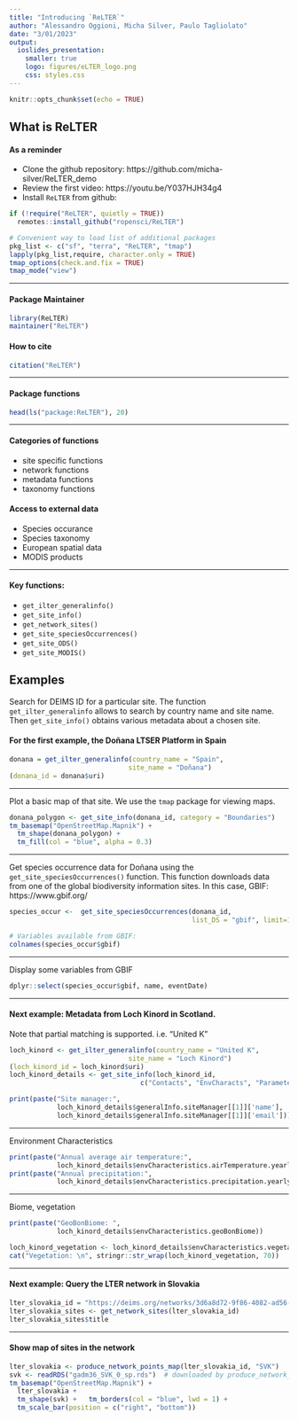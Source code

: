 ```yaml
---
title: "Introducing `ReLTER`"
author: "Alessandro Oggioni, Micha Silver, Paulo Tagliolato"
date: "3/01/2023"
output:
  ioslides_presentation:
    smaller: true
    logo: figures/eLTER_logo.png
    css: styles.css
---
```


```r
knitr::opts_chunk$set(echo = TRUE)
```

## What is ReLTER

#### As a reminder
  
  - Clone the github repository: https://github.com/micha-silver/ReLTER_demo
  - Review the first video: https://youtu.be/Y037HJH34g4
  - Install `ReLTER` from github:
    
```r
if (!require("ReLTER", quietly = TRUE))
  remotes::install_github("ropensci/ReLTER")

# Convenient way to load list of additional packages
pkg_list <- c("sf", "terra", "ReLTER", "tmap")
lapply(pkg_list,require, character.only = TRUE)
tmap_options(check.and.fix = TRUE)
tmap_mode("view")
```

----

#### Package Maintainer

```r
library(ReLTER)
maintainer("ReLTER")
```

#### How to cite

```r
citation("ReLTER")
```

----

#### Package functions

```r
head(ls("package:ReLTER"), 20)
```

----

#### Categories of functions

  - site specific functions
  - network functions
  - metadata functions
  - taxonomy functions

#### Access to external data

  - Species occurance
  - Species taxonomy
  - European spatial data
  - MODIS products

----

#### Key functions:
  - `get_ilter_generalinfo()`
  - `get_site_info()`
  - `get_network_sites()`
  - `get_site_speciesOccurrences()`
  - `get_site_ODS()`
  - `get_site_MODIS()`
  

## Examples

Search for DEIMS ID for a particular site. The function `get_ilter_generalinfo` allows to search by country name and site name. Then `get_site_info()` obtains various metadata about a chosen site.

#### For the first example, the **Doñana LTSER Platform** in Spain

```r
donana = get_ilter_generalinfo(country_name = "Spain",
                              site_name = "Doñana")
(donana_id = donana$uri)
```

----

Plot a basic map of that site. We use the `tmap` package for viewing maps.

```r
donana_polygon <- get_site_info(donana_id, category = "Boundaries")
tm_basemap("OpenStreetMap.Mapnik") + 
  tm_shape(donana_polygon) +
  tm_fill(col = "blue", alpha = 0.3)
```

---- 

Get species occurrence data for Doñana using the `get_site_speciesOccurrences()` function. This function downloads data from one of the global biodiversity information sites.
In this case, GBIF: https://www.gbif.org/

```r
species_occur <-  get_site_speciesOccurrences(donana_id,
                                              list_DS = "gbif", limit=10)

# Variables available from GBIF:
colnames(species_occur$gbif)
```

----

Display some variables from GBIF

```r
dplyr::select(species_occur$gbif, name, eventDate)
```

----

#### Next example: Metadata from **Loch Kinord** in Scotland.

Note that partial matching is supported. i.e. "United K"

```r
loch_kinord <- get_ilter_generalinfo(country_name = "United K",
                              site_name = "Loch Kinord")
(loch_kinord_id = loch_kinord$uri)
loch_kinord_details <- get_site_info(loch_kinord_id,
                                 c("Contacts", "EnvCharacts", "Parameters"))

print(paste("Site manager:",
            loch_kinord_details$generalInfo.siteManager[[1]]['name'],
            loch_kinord_details$generalInfo.siteManager[[1]]['email']))
```

----

Environment Characteristics

```r
print(paste("Annual average air temperature:",
            loch_kinord_details$envCharacteristics.airTemperature.yearlyAverage))
print(paste("Annual precipitation:",
            loch_kinord_details$envCharacteristics.precipitation.yearlyAverage))
```

----

Biome, vegetation

```r
print(paste("GeoBonBiome: ",
            loch_kinord_details$envCharacteristics.geoBonBiome))

loch_kinord_vegetation <- loch_kinord_details$envCharacteristics.vegetation
cat("Vegetation: \n", stringr::str_wrap(loch_kinord_vegetation, 70))
```

----

#### Next example: Query the **LTER network in Slovakia**


```r
lter_slovakia_id = "https://deims.org/networks/3d6a8d72-9f86-4082-ad56-a361b4cdc8a0"
lter_slovakia_sites <- get_network_sites(lter_slovakia_id)
lter_slovakia_sites$title
```

----

#### Show map of sites in the network

```r
lter_slovakia <- produce_network_points_map(lter_slovakia_id, "SVK")
svk <- readRDS("gadm36_SVK_0_sp.rds")  # downloaded by produce_network_points_map()
tm_basemap("OpenStreetMap.Mapnik") + 
  lter_slovakia + 
  tm_shape(svk) +   tm_borders(col = "blue", lwd = 1) + 
  tm_scale_bar(position = c("right", "bottom"))
```

